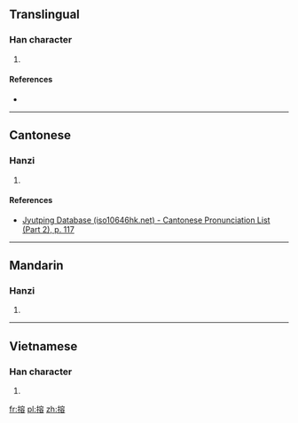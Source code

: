 ==Translingual==

===Han character===
{{Han char|rn=64|rad=手|as=10|sn=13|four=|canj=QJCR|ids=⿰扌容}}

# {{defn|Han|sort=手10}}

====References====
* {{Han ref|kx=0445.380|dkj=12449|dj=0796.190|hdz=31937.060|uh=6408|ud=25608}}

----

==Cantonese==

===Hanzi===
{{yue-hanzi|jyut=[[jung4]]|y=yung4}}

# {{defn|lang=yue|sort=手10}}

====References====
* [http://www.iso10646hk.net/jp/document/download.jsp Jyutping Database (iso10646hk.net) - Cantonese Pronunciation List (Part 2), p. 117]

----

==Mandarin==

===Hanzi===
{{cmn-hanzi|pin=[[róng]] ([[rong2]])|wg=jung<sup>2</sup>}}

# {{defn|lang=cmn|sort=手10}}

----

==Vietnamese==

===Han character===
{{vi-hantu|rs=手10|dong}}

# {{defn|lang=vi|sort=手10}}

[[fr:搈]]
[[pl:搈]]
[[zh:搈]]